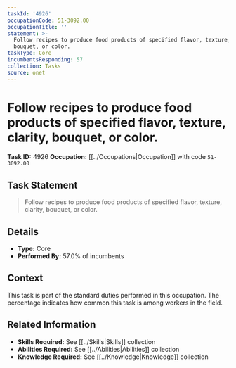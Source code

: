 ```yaml
---
taskId: '4926'
occupationCode: 51-3092.00
occupationTitle: ''
statement: >-
  Follow recipes to produce food products of specified flavor, texture, clarity,
  bouquet, or color.
taskType: Core
incumbentsResponding: 57
collection: Tasks
source: onet
---
```

# Follow recipes to produce food products of specified flavor, texture, clarity, bouquet, or color.

**Task ID:** 4926
**Occupation:** [[../Occupations|Occupation]] with code `51-3092.00`

## Task Statement

> Follow recipes to produce food products of specified flavor, texture, clarity, bouquet, or color.

## Details

- **Type:** Core
- **Performed By:** 57.0% of incumbents

## Context

This task is part of the standard duties performed in this occupation. The percentage indicates how common this task is among workers in the field.

## Related Information

- **Skills Required:** See [[../Skills|Skills]] collection
- **Abilities Required:** See [[../Abilities|Abilities]] collection
- **Knowledge Required:** See [[../Knowledge|Knowledge]] collection
